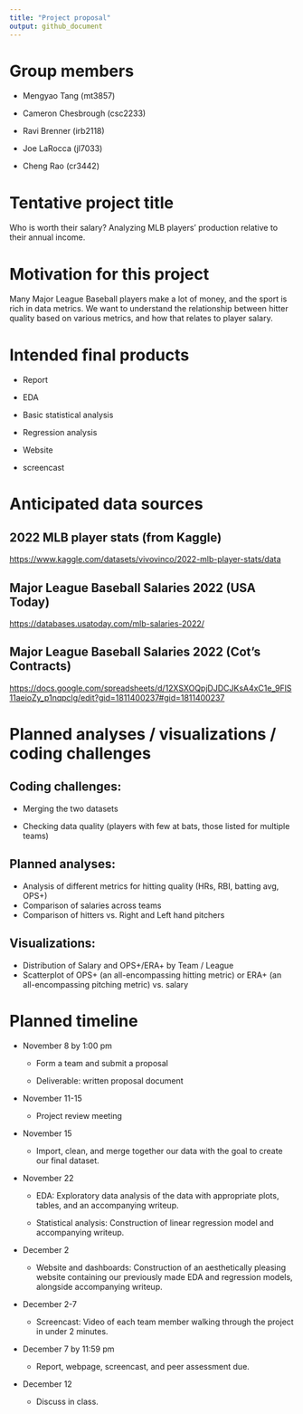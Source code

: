 ```yaml
---
title: "Project proposal"
output: github_document
---
```


# Group members

-   Mengyao Tang (mt3857)

-   Cameron Chesbrough (csc2233)

-   Ravi Brenner (irb2118)

-   Joe LaRocca (jl7033)

-   Cheng Rao (cr3442)

# Tentative project title

Who is worth their salary? Analyzing MLB players' production relative to their annual income.

# Motivation for this project

Many Major League Baseball players make a lot of money, and the sport is rich in data metrics. We want to understand the relationship between hitter quality based on various metrics, and how that relates to player salary.

# Intended final products

-   Report 

-   EDA 

-   Basic statistical analysis 

-   Regression analysis 

-   Website 

-   screencast

# Anticipated data sources

## 2022 MLB player stats (from Kaggle)

<https://www.kaggle.com/datasets/vivovinco/2022-mlb-player-stats/data>

## Major League Baseball Salaries 2022 (USA Today)

<https://databases.usatoday.com/mlb-salaries-2022/>

## Major League Baseball Salaries 2022 (Cot's Contracts)

<https://docs.google.com/spreadsheets/d/12XSXOQpjDJDCJKsA4xC1e_9FlS11aeioZy_p1nqpclg/edit?gid=1811400237#gid=1811400237>

# Planned analyses / visualizations / coding challenges

## Coding challenges:

-   Merging the two datasets

-   Checking data quality (players with few at bats, those listed for multiple teams)

## Planned analyses:

-   Analysis of different metrics for hitting quality (HRs, RBI, batting avg, OPS+)
-   Comparison of salaries across teams
-   Comparison of hitters vs. Right and Left hand pitchers

## Visualizations:

-   Distribution of Salary and OPS+/ERA+ by Team / League
-   Scatterplot of OPS+ (an all-encompassing hitting metric) or ERA+ (an all-encompassing pitching metric) vs. salary

# Planned timeline

-   November 8 by 1:00 pm

    -   Form a team and submit a proposal

    -   Deliverable: written proposal document

-   November 11-15

    -   Project review meeting

-   November 15

    -   Import, clean, and merge together our data with the goal to create our final dataset.

-   November 22

    -   EDA: Exploratory data analysis of the data with appropriate plots, tables, and an accompanying writeup.

    -   Statistical analysis: Construction of linear regression model and accompanying writeup.

-   December 2

    -   Website and dashboards: Construction of an aesthetically pleasing website containing our previously made EDA and regression models, alongside accompanying writeup.

-   December 2-7

    -   Screencast: Video of each team member walking through the project in under 2 minutes.

-   December 7 by 11:59 pm

    -   Report, webpage, screencast, and peer assessment due.

-   December 12

    -   Discuss in class.
